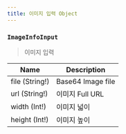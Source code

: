 ```yaml
---
title: 이미지 입력 Object
---
```



### `ImageInfoInput`
> 이미지 입력

| Name | Description |
| -------- | -------- | 
| file (String!)  | Base64 Image file    | 
| url (String!)  | 이미지 Full URL | 
| width (Int!)  | 이미지 넓이  | 
| height (Int!)  | 이미지 높이  | 